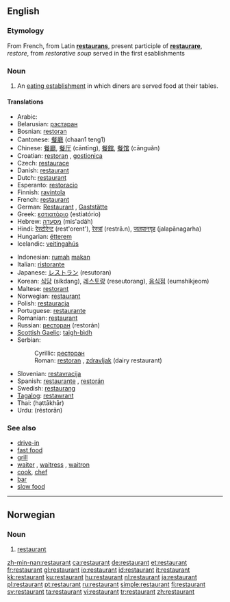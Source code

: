 {{see|Restaurant}}

{{wikipedia}}
==English==

===Etymology===
From French, from Latin '''[[restaurans]]''', present participle of '''[[restaurare]]''', ''restore'', from ''restorative soup'' served in the first esablishments

===Noun===
{{en-noun}}

# An [[eating establishment]] in which diners are served food at their tables.

====Translations====
{{top}}
*Arabic: {{ARchar|[[مطعم|مَطْعَم]]}} {{IPAchar|(máʈʕam)}} {{m}}
*Belarusian: [[рэстаран]] {{m}}
*Bosnian: [[restoran]] {{m}}
*Cantonese: [[餐廳]] (chaan1 teng1)
*Chinese: [[餐廳]], [[餐厅]] (cāntīng), [[餐館]], [[餐馆]] (cānguǎn)
*Croatian: [[restoran]] {{m}}, [[gostionica]] {{f}}
*Czech: [[restaurace]] {{f}}
*Danish: [[#Danish|restaurant]] {{c}}
*Dutch: [[#Dutch|restaurant]] {{n}}
*Esperanto: [[restoracio]]
*Finnish: [[ravintola]]
*French: [[#French|restaurant]] {{m}}
*German: [[Restaurant]] {{n}}, [[Gaststätte]] {{f}}
*Greek: [[εστιατόριο]] (estiatório) {{n}}
*Hebrew: [[מסעדה]] (mis'adáh) {{f}}
*Hindi: [[रेस्टोरेन्ट]] (rest'orent'), [[रेस्त्रां]] (restrā.n), [[जलपानगृह]] (jalapānagarha)
*Hungarian: [[étterem]]
*Icelandic: [[veitingahús]] {{n}}
{{mid}}
*Indonesian: [[rumah]] [[makan]]
*Italian: [[ristorante]] {{m}}
*Japanese: [[レストラン]] (resutoran)
*Korean: [[식당]] (sikdang), [[레스토랑]] (reseutorang), [[음식점]] (eumshikjeom)
*Maltese: [[restorant]] {{m}}
*Norwegian: [[#Norwegian|restaurant]] {{m}}
*Polish: [[restauracja]] {{f}}
*Portuguese: [[restaurante]] {{m}}
*Romanian: [[#Romanian|restaurant]] {{n}}
*Russian: [[ресторан]] (restorán) {{m}}
*[[Scottish Gaelic]]: [[taigh-bìdh]] {{m}}
*Serbian:
*:Cyrillic: [[ресторан#Serbian|ресторан]] {{m}}
*:Roman: [[restoran#Serbian|restoran]] {{m}}, [[zdravljak]] (dairy restaurant)
*Slovenian: [[restavracija]]
*Spanish: [[restaurante]] {{m}}, [[restorán]] {{m}}
*Swedish: [[restaurang]] {{c}}
*[[Tagalog]]: [[restawrant]]
*Thai: {{THchar|[[ภัตตาคาร]]}} (hạttākhār)
*Urdu: {{URchar|[[ریستوران]]}} (réstorān)
{{bottom}}

===See also===
*[[drive-in]]
*[[fast food]]
*[[grill]]
*[[waiter]] {{m}},  [[waitress]] {{f}}, [[waitron]]
*[[cook]], [[chef]]
*[[bar]]
*[[slow food]]

----

==Norwegian==

===Noun===
{{no-noun-m1|restaurant}}

# [[#English|restaurant]]

[[zh-min-nan:restaurant]]
[[ca:restaurant]]
[[de:restaurant]]
[[et:restaurant]]
[[fr:restaurant]]
[[gl:restaurant]]
[[io:restaurant]]
[[id:restaurant]]
[[it:restaurant]]
[[kk:restaurant]]
[[ku:restaurant]]
[[hu:restaurant]]
[[nl:restaurant]]
[[ja:restaurant]]
[[pl:restaurant]]
[[pt:restaurant]]
[[ru:restaurant]]
[[simple:restaurant]]
[[fi:restaurant]]
[[sv:restaurant]]
[[ta:restaurant]]
[[vi:restaurant]]
[[tr:restaurant]]
[[zh:restaurant]]